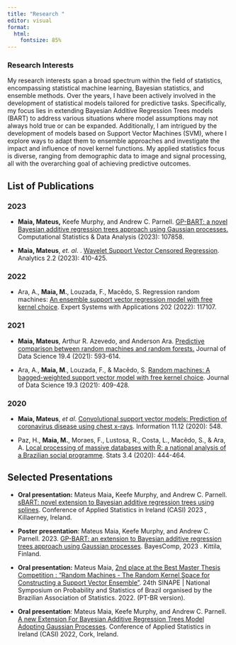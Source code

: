 ```yaml
---
title: "Research "
editor: visual
format: 
  html: 
    fontsize: 85%
---
```


### Research Interests

::: justify
My research interests span a broad spectrum within the field of statistics, encompassing statistical machine learning, Bayesian statistics, and ensemble methods. Over the years, I have been actively involved in the development of statistical models tailored for predictive tasks. Specifically, my focus lies in extending Bayesian Additive Regression Trees models (BART) to address various situations where model assumptions may not always hold true or can be expanded. Additionally, I am intrigued by the development of models based on Support Vector Machines (SVM), where I explore ways to adapt them to ensemble approaches and investigate the impact and influence of novel kernel functions. My applied statistics focus is diverse, ranging from demographic data to image and signal processing, all with the overarching goal of achieving predictive outcomes.
:::

## List of Publications

::: justify
### 2023

-   **Maia, Mateus,** Keefe Murphy, and Andrew C. Parnell. [GP-BART: a novel Bayesian additive regression trees approach using Gaussian processes.](https://www.sciencedirect.com/science/article/pii/S016794732300169X#:~:text=The%20Gaussian%20processes%20Bayesian%20additive,terminal%20node%20among%20all%20trees.) Computational Statistics & Data Analysis (2023): 107858.

-   **Maia, Mateus**, *et. al*. . [Wavelet Support Vector Censored Regression](https://doi.org/10.3390/analytics2020023). Analytics 2.2 (2023): 410-425.

### 2022

-   Ara, A., **Maia, M.**, Louzada, F., Macêdo, S. Regression random machines: [An ensemble support vector regression model with free kernel choice](https://doi.org/10.1016/j.eswa.2022.117107). Expert Systems with Applications 202 (2022): 117107.

### 2021

-   **Maia, Mateus**, Arthur R. Azevedo, and Anderson Ara. [Predictive comparison between random machines and random forests.](https://doi.org/10.6339/21-JDS1025) Journal of Data Science 19.4 (2021): 593-614.

-   Ara, A., **Maia, M**., Louzada, F., & Macêdo, S. [Random machines: A bagged-weighted support vector model with free kernel choice](https://doi.org/10.6339/21-JDS1025). Journal of Data Science 19.3 (2021): 409-428.

### 2020

-   **Maia, Mateus**, *et al*. [Convolutional support vector models: Prediction of coronavirus disease using chest x-rays](https://doi.org/10.3390/info11120548). Information 11.12 (2020): 548.

-   Paz, H., **Maia, M.**, Moraes, F., Lustosa, R., Costa, L., Macêdo, S., & Ara, A. [Local processing of massive databases with R: a national analysis of a Brazilian social programme](https://doi.org/10.3390/stats3040028). Stats 3.4 (2020): 444-464.
:::

## Selected Presentations

-   **Oral presentation:** Mateus Maia**,** Keefe Murphy, and Andrew C. Parnell. [sBART: novel extension to Bayesian additive regression trees using splines](/presentations/casi_2023_correct_version_mateus_maia.pdf). Conference of Applied Statistics in Ireland (CASI) 2023 , Killaerney, Ireland.

-   **Poster presentation**: Mateus Maia, Keefe Murphy, and Andrew C. Parnell. 2023. [GP-BART: an extension to Bayesian additive regression trees approach using Gaussian processes](presentations/poster_bayescomp_v6). BayesComp, 2023 . Kittila, Finland.

-   **Oral presentation:** Mateus Maia, [2nd place at the Best Master Thesis Competition : "Random Machines - The Random Kernel Space for Constructing a Support Vector Ensemble"](presentation/sinape_contest). 24th SINAPE \| National Symposium on Probability and Statistics of Brazil organised by the Brazilian Association of Statistics. 2022. (PT-BR version).

-   **Oral presentation**: Mateus Maia, Keefe Murphy, and Andrew C. Parnell. [A new Extension For Bayesian Additive Regression Trees Model Adopting Gaussian Processes](presentations/casi_slides2022). Conference of Applied Statistics in Ireland (CASI) 2022, Cork, Ireland.
